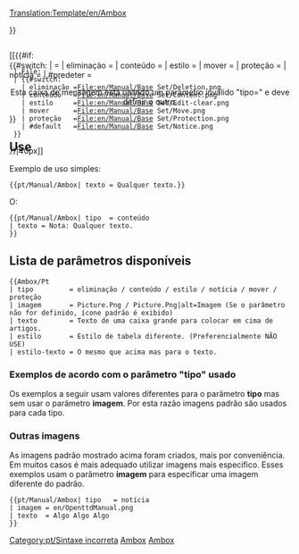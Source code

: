 <noinclude>[[Translation:Template/en/Ambox]]</noinclude><!-- 
     Adaptação da predefinição wiki '''Ambox'''

--><noinclude></noinclude><includeonly><div style="{{#IF: {{{estilo|}}} | {{{estilo}}} | margin: 0px 10% 0px 10%; border: 1px solid #aaa; border-left: 10px solid {{#switch:{{{tipo|}}} 
  | eliminação =#b22222;
  | conteúdo   =#f28500;
  | estilo     =#f4c430;
  | mover      =#9932cc;
  | proteção   =#bba;
  | #default   =#1e90ff;
}} padding: 4px 8px; background:#efefef; min-height: 44px;">}}
<div style="position: absolute;">[[{{#if:{{{imagem|}}}
  | File:{{{imagem}}}
  | {{#switch:{{{tipo|}}}
    | eliminação =File:en/Manual/Base Set/Deletion.png
    | conteúdo   =File:en/Manual/Base Set/Content.png
    | estilo     =File:en/Manual/Base Set/Edit-clear.png
    | mover      =File:en/Manual/Base Set/Move.png
    | proteção   =File:en/Manual/Base Set/Protection.png
    | #default   =File:en/Manual/Base Set/Notice.png
  }}
}}|40px]]</div>
<div style="border: none; padding: 2px 2px 2px 62px;">
<span style="{{#IF: {{{estilo-texto|}}} | {{{estilo-texto}}} | }}"> {{{texto|}}} </span>
</div></div><!-- 
para detectar e reportar o uso defeituosos "tipo" parâmetro:
-->{{#switch:{{{tipo|}}}
|            = <!-- Não escreva nada também é uma entrada válida --> 
| eliminação =
| conteúdo   = 
| estilo     =
| mover      =
| proteção   =
| notícia    =
| #predeter  = <div style="text-align: center;">Esta caixa de mensagem está usando um parâmetro inválido "tipo={{{tipo|}}}" e deve definir o outro.</div>[[Category:pt/Sintaxe incorreta]]
}}</includeonly><noinclude>

==Use==
Exemplo de uso simples:

<pre>
{{pt/Manual/Ambox| texto = Qualquer texto.}}
</pre>
{{pt/Manual/Ambox| texto = Qualquer texto.}}
O:
<pre>
{{pt/Manual/Ambox| tipo  = conteúdo
| texto = Nota: Qualquer texto.
}}
</pre>
{{pt/Manual/Ambox| tipo  = conteúdo | texto = Nota: Qualquer texto.}}

== Lista de parâmetros disponíveis ==
<pre>
{{Ambox/Pt
| tipo         = eliminação / conteúdo / estilo / notícia / mover / proteção
| imagem       = Picture.Png / Picture.Png|alt=Imagem (Se o parâmetro não for definido, ícone padrão é exibido)
| texto        = Texto de uma caixa grande para colocar em cima de artigos.
| estilo       = Estilo de tabela diferente. (Preferencialmente NÃO USE)
| estilo-texto = O mesmo que acima mas para o texto.
</pre>

=== Exemplos de acordo com o parâmetro "tipo" usado ===
Os exemplos a seguir usam valores diferentes para o parâmetro '''tipo''' mas sem usar o parâmetro '''imagem'''. Por esta razão imagens padrão são usados para cada tipo.

{{pt/Manual/Ambox| tipo  = eliminação
| texto = tipo=<u>eliminação</u> – Indicações para eliminação, como {{en/S|Eliminação/Pt}}.
}}
{{pt/Manual/Ambox| tipo  = conteúdo
| texto = tipo=<u>conteúdo</u> – Informações sobre o conteúdo da página, como {{en/S|Aviso/Pt}} o {{en/S|Desatualizado/Pt}}.
}}
{{pt/Manual/Ambox| tipo  = estilo
| texto = tipo=<u>estilo</u> – Informações sobre o estilo, como {{en/S|Corrigir/Pt}} o {{en/S|Tradução/Pt}}.
}}
{{pt/Manual/Ambox| tipo  = notícia
| texto = tipo=<u>notícia</u> – Notícias sobre o tema do artigo, como {{en/S|Nota/Pt}} o {{en/S|Evento atual/Pt}}.
}}
{{pt/Manual/Ambox| tipo  = mover
| texto = tipo=<u>mover</u> – Propostas para juntar, separar ou mover o artigo, como {{en/S|Dividir/Pt}}.
}}
{{pt/Manual/Ambox| tipo  = proteção
| texto = tipo=<u>proteção</u> – Proteção dos artigos, como {{en/S|Histórico/Pt}}.
}}

=== Outras imagens ===
As imagens padrão mostrado acima foram criados, mais por conveniência. Em muitos casos é mais adequado utilizar imagens mais específico. Esses exemplos usam o parâmetro '''imagem''' para especificar uma imagem diferente do padrão.

<pre>{{pt/Manual/Ambox| tipo   = notícia
| imagem = en/OpenttdManual.png
| texto  = Algo Algo Algo 
}}</pre>

{{pt/Manual/Ambox| tipo   = notícia
| imagem = en/OpenttdManual.png
| texto  = Algo Algo Algo 
}}

[[Category:pt/Predefinição|Ambox]][[Category:pt/Caixas de mensagens|Ambox]]
</noinclude><!--

  CSS if the option will become available

/* Article message box styles */
table.ambox {
    margin: 0px 10%;   /* 10% = Will not overlap with other elements */
    border: 1px solid #aaa; 
    border-left: 10px solid #1e90ff;    /* Default "notice" blue */
    background: #fbfbfb; 
}
table.ambox + table.ambox {   /* Single border between stacked boxes. */
    margin-top: -1px;
}
.ambox th.mbox-text, 
.ambox td.mbox-text {            /* The message body cell(s) */
    padding: 0.25em 0.5em;       /* 0.5em left/right */
}
.ambox td.mbox-image {           /* The left image cell */
    padding: 2px 0 2px 0.5em;    /* 0.5em left, 0px right */
}
.ambox td.mbox-imageright {      /* The right image cell */
    padding: 2px 0.5em 2px 0;    /* 0px left, 0.5em right */
}

table.ambox-notice {
    border-left: 10px solid #1e90ff;    /* Blue */
}
table.ambox-speedy {
    border-left: 10px solid #b22222;    /* Red */
    background: #fee;                   /* Pink */
}
table.ambox-delete {
    border-left: 10px solid #b22222;    /* Red */
}
table.ambox-content {
    border-left: 10px solid #f28500;    /* Orange */
}
table.ambox-style {
    border-left: 10px solid #f4c430;    /* Yellow */
}
table.ambox-move {
    border-left: 10px solid #9932cc;    /* Purple */
}
table.ambox-protection {
    border-left: 10px solid #bba;       /* Gray-gold */
}
-->